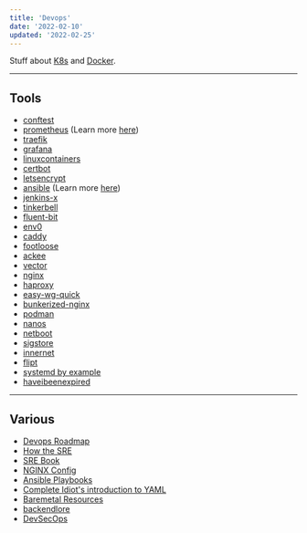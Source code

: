 ```yaml
---
title: 'Devops'
date: '2022-02-10'
updated: '2022-02-25'
---
```


Stuff about <a href="/posts/k8s">K8s</a> and <a href="/posts/docker">Docker</a>.

---

## Tools

-   [conftest](https://www.conftest.dev/)
-   [prometheus](https://prometheus.io/) (Learn more [here](https://github.com/yolossn/Prometheus-Basics))
-   [traefik](https://github.com/traefik/traefik)
-   [grafana](https://grafana.com/)
-   [linuxcontainers](https://linuxcontainers.org/)
-   [certbot](https://certbot.eff.org/)
-   [letsencrypt](https://letsencrypt.org/)
-   [ansible](https://www.ansible.com/) (Learn more [here](https://www.ansible.com/resources/get-started))
-   [jenkins-x](https://jenkins-x.io/)
-   [tinkerbell](https://tinkerbell.org/)
-   [fluent-bit](https://github.com/fluent/fluent-bit/)
-   [env0](https://www.env0.com/)
-   [caddy](https://caddyserver.com/v2)
-   [footloose](https://github.com/weaveworks/footloose)
-   [ackee](https://github.com/electerious/Ackee)
-   [vector](https://github.com/vectordotdev/vector)
-   [nginx](https://www.nginx.com/)
-   [haproxy](https://www.haproxy.com/)
-   [easy-wg-quick](https://github.com/burghardt/easy-wg-quick)
-   [bunkerized-nginx](https://github.com/bunkerity/bunkerized-nginx)
-   [podman](https://github.com/containers/podman)
-   [nanos](https://nanos.org/)
-   [netboot](https://netboot.xyz/)
-   [sigstore](https://www.sigstore.dev/)
-   [innernet](https://github.com/tonarino/innernet)
-   [flipt](https://flipt.io/)
-   [systemd by example](https://systemd-by-example.com/)
-   [haveibeenexpired](https://www.haveibeenexpired.com/)

---

## Various

-   [Devops Roadmap](https://roadmap.sh/devops)
-   [How the SRE](https://github.com/upgundecha/howtheysre)
-   [SRE Book](https://sre.google/sre-book/table-of-contents/)
-   [NGINX Config](https://www.digitalocean.com/community/tools/nginx)
-   [Ansible Playbooks](https://github.com/sovereign/sovereign)
-   [Complete Idiot's introduction to YAML](https://github.com/Animosity/CraftIRC/wiki/Complete-idiot's-introduction-to-yaml)
-   [Baremetal Resources](https://github.com/alexellis/awesome-baremetal)
-   [backendlore](https://github.com/fpereiro/backendlore)
-   [DevSecOps](https://github.com/sottlmarek/DevSecOps)

